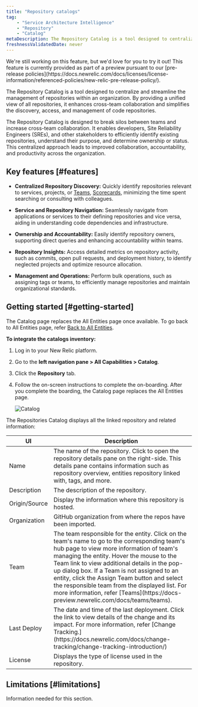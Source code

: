 ```yaml
---
title: "Repository catalogs"
tag: 
    - "Service Architecture Intelligence"
    - "Repository"
    - "Catalog"
metaDescription: The Repository Catalog is a tool designed to centralize and streamline the management of repositories within an organization.
freshnessValidatedDate: never
---
```



<Callout title="Preview">
We're still working on this feature, but we'd love for you to try it out!
This feature is currently provided as part of a preview pursuant to our [pre-release policies](https://docs.newrelic.com/docs/licenses/license-information/referenced-policies/new-relic-pre-release-policy/).
</Callout>


The <DNT>Repository Catalog</DNT> is a tool designed to centralize and streamline the management of repositories within an organization. By providing a unified view of all repositories, it enhances cross-team collaboration and simplifies the discovery, access, and management of code repositories. 

The <DNT>Repository Catalog</DNT> is designed to break silos between teams and increase cross-team collaboration. It enables developers, Site Reliability Engineers (SREs), and other stakeholders to efficiently identify existing repositories, understand their purpose, and determine ownership or status. This centralized approach leads to improved collaboration, accountability, and productivity across the organization.


## Key features [#features]

-  **Centralized Repository Discovery:** Quickly identify repositories relevant to services, projects, or <DNT>[Teams](https://docs-preview.newrelic.com/docs/teams/teams)</DNT>, <DNT>[Scorecards](https://docs-preview.newrelic.com/docs/scorecards)</DNT>, minimizing the time spent searching or consulting with colleagues.

-  **Service and Repository Navigation:** Seamlessly navigate from applications or services to their defining repositories and vice versa, aiding in understanding code dependencies and infrastructure.

-  **Ownership and Accountability:** Easily identify repository owners, supporting direct queries and enhancing accountability within teams.

- **Repository Insights:** Access detailed metrics on repository activity, such as commits, open pull requests, and deployment history, to identify neglected projects and optimize resource allocation.

- **Management and Operations:** Perform bulk operations, such as assigning tags or teams, to efficiently manage repositories and maintain organizational standards.



## Getting started [#getting-started]

The <DNT>Catalog</DNT> page replaces the <DNT>All Entities</DNT> page once available. To go back to <DNT>All Entities</DNT> page, refer [Back to All Entities](#back-entities).

**To integrate the catalogs inventory:**

1. Log in to your New Relic platform.
2. Go to the **left navigation pane > All Capabilities > Catalog**.
3. Click the **Repository** tab.
4. Follow the on-screen instructions to complete the on-boarding. 
    After you complete the boarding, the Catalog page replaces the <DNT>All Entities</DNT> page.   


    <img
            title="Catalog"
            alt="Catalog"
            src={CatalogHome}
    />

The <DNT>Repositories Catalog</DNT> displays all the linked repository and related information:

<table>
    <thead>
    <tr>
        <th>UI</th>
        <th>Description</th>
    </tr>
    </thead>
    <tbody>
        <tr>
            <td><DNT>Name</DNT></td>
            <td>The name of the repository. Click to open the repository details pane on the right-side. This details pane contains information such as repository overview, entities repository linked with, tags, and more.</td>
        </tr>
        <tr>
            <td><DNT>Description</DNT></td>
            <td>The description of the repository.</td>
        </tr>
        <tr>
            <td><DNT>Origin/Source</DNT></td>
            <td>Display the information where this repository is hosted.</td>
        </tr>
        <tr>
            <td><DNT>Organization</DNT></td>
            <td>GitHub organization from where the repos have been imported.</td>
        </tr>
        <tr>
            <td><DNT>Team</DNT></td>
            <td>The team responsible for the entity. Click on the team's name to go to the corresponding team's hub page to view more information of team's managing the entity. Hover the mouse to the <DNT>Team</DNT> link to view additional details in the pop-up dialog box. If a Team is not assigned to an entity, click the <DNT>Assign Team</DNT> button and select the responsible team from the displayed list. For more information, refer [Teams](https://docs-preview.newrelic.com/docs/teams/teams). </td>
        </tr>
        <tr>
            <td><DNT>Last Deploy</DNT></td>
            <td>The date and time of the last deployment. Click the link to view details of the change and its impact. For more information, refer [Change Tracking.](https://docs.newrelic.com/docs/change-tracking/change-tracking-introduction/) </td>
        </tr>
        <tr>
            <td><DNT>License</DNT></td>
            <td>Displays the type of license used in the repository.</td>
        </tr>
    </tbody>
</table>


## Limitations [#limitations]

Information needed for this section.
